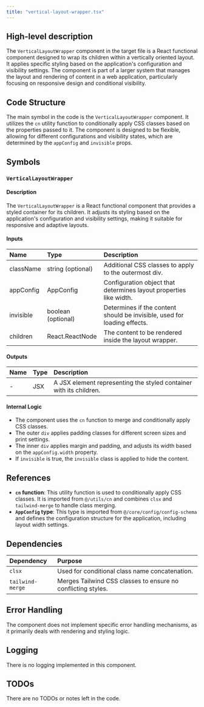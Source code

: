 ```yaml
---
title: "vertical-layout-wrapper.tsx"
---
```


## High-level description

The `VerticalLayoutWrapper` component in the target file is a React functional component designed to wrap its children within a vertically oriented layout. It applies specific styling based on the application's configuration and visibility settings. The component is part of a larger system that manages the layout and rendering of content in a web application, particularly focusing on responsive design and conditional visibility.

## Code Structure

The main symbol in the code is the `VerticalLayoutWrapper` component. It utilizes the `cn` utility function to conditionally apply CSS classes based on the properties passed to it. The component is designed to be flexible, allowing for different configurations and visibility states, which are determined by the `appConfig` and `invisible` props.

## Symbols

### `VerticalLayoutWrapper`
#### Description
The `VerticalLayoutWrapper` is a React functional component that provides a styled container for its children. It adjusts its styling based on the application's configuration and visibility settings, making it suitable for responsive and adaptive layouts.

#### Inputs
| Name      | Type                | Description                                                                 |
|:----------|:--------------------|:----------------------------------------------------------------------------|
| className | string (optional)   | Additional CSS classes to apply to the outermost div.                       |
| appConfig | AppConfig           | Configuration object that determines layout properties like width.          |
| invisible | boolean (optional)  | Determines if the content should be invisible, used for loading effects.    |
| children  | React.ReactNode     | The content to be rendered inside the layout wrapper.                       |

#### Outputs
| Name | Type | Description |
|:-----|:-----|:------------|
| -    | JSX  | A JSX element representing the styled container with its children. |

#### Internal Logic
- The component uses the `cn` function to merge and conditionally apply CSS classes.
- The outer `div` applies padding classes for different screen sizes and print settings.
- The inner `div` applies margin and padding, and adjusts its width based on the `appConfig.width` property.
- If `invisible` is true, the `invisible` class is applied to hide the content.

## References

- **`cn` function**: This utility function is used to conditionally apply CSS classes. It is imported from `@/utils/cn` and combines `clsx` and `tailwind-merge` to handle class merging.
- **`AppConfig` type**: This type is imported from `@/core/config/config-schema` and defines the configuration structure for the application, including layout width settings.

## Dependencies

| Dependency | Purpose                                                                 |
|:-----------|:------------------------------------------------------------------------|
| `clsx`     | Used for conditional class name concatenation.                          |
| `tailwind-merge` | Merges Tailwind CSS classes to ensure no conflicting styles.      |

## Error Handling

The component does not implement specific error handling mechanisms, as it primarily deals with rendering and styling logic.

## Logging

There is no logging implemented in this component.

## TODOs

There are no TODOs or notes left in the code.